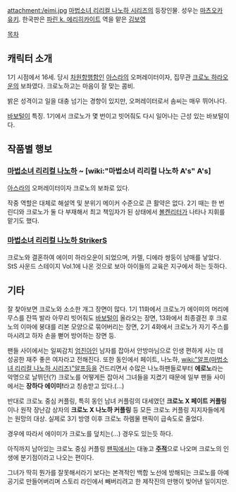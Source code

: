 attachment:/eimi.jpg
[[마법소녀 리리컬 나노하 시리즈]]의 등장인물. 성우는 [[마츠오카 유키]]. 한국판은 [[파린 k. 에리히카이트]] 역을 맡은 [[김보영]]

[[목차]]

== 캐릭터 소개 ==
1기 시점에서 16세. 당시 [[차원항행함]]인 [[아스라]]의 오퍼레이터이자, 집무관 [[크로노 하라오운]]의 보좌였다. 크로노하고는 마음이 잘 맞는 콤비.

밝은 성격이고 일을 대충 넘기는 경향이 있지만, 오퍼레이터로서 솜씨는 매우 뛰어나다.

[[바보털]]이 특징. 1기에서 크로노가 몇 번이고 빗어줘도 다시 일어나는 근성 있는 바보털이다.

== 작품별 행보 ==
=== [[마법소녀 리리컬 나노하]] ~ [wiki:"마법소녀 리리컬 나노하 A's" A's] ===
[[아스라]]의 오퍼레이터이자 크로노의 보좌로 있다.

작중 역할은 대체로 해설역 및 분위기 메이커 수준으로 큰 활약은 없다. 2기 때는 한 번 린디와 크로노가 둘 다 부재해서 최고 책임자가 된 상태에서 [[볼켄리터]]가 나타나 지휘를 맡기도 했다.

=== [[마법소녀 리리컬 나노하 StrikerS]] ===
크로노와 결혼하여 에이미 하라오운이 되었으며, 카렐, 디에라 쌍둥이 남매를 낳았다. StS 사운드 스테이지 Vol.1에 나온 것으로 보아 아이들의 교육은 지구에서 하는 듯하다.

== 기타 ==
잘 찾아보면 크로노와 소소한 개그 장면이 많다. 1기 11화에서 크로노가 에이미의 머리에 무스를 잔뜩 발라 아무리 빗어줘도 [[바보털]]이 올라오는 장면, 13화에서 최종결전 후 크로노의 이마에 붕대를 리본 모양으로 묶어버리는 장면, 2기 4화에서 크로노가 자기 주스를 마시려고 하자 손을 뻗어 방어하는 장면 등.

팬들 사이에서는 일찌감치 [[엄친아]]인 남자를 잡아서 안방마님으로 인생 편하게 사는 데 성공한 재주 좋은 여자라고 전해진다. 또한 동인에서 페이트, 나노하, [[wiki:"알프(마법소녀 리리컬 나노하 시리즈)"알프]]등을 건드리면서 수많은 나노하팬들로부터 '''에로노'''라는 악명으로 날뛰던(?) 크로노를 어떻게든 잡아서 그녀들을 지켰기 때문에 일부 팬들 사이에서는 '''장하다 에이미!'''라고 칭송받고 있다.(…) 

반대로 크로노 중심 커플링, 특히 동인 남녀 커플링의 대세였던 '''크로노 X 페이트 커플링''' 이나 원작 장난감 상자의 '''크로노 X 나노하 커플링''' 등 모든 크로노 커플링 지지자들에게는 원망의 대상. 실제로 3기 방영 이후 크로노 하렘물 팬픽이 급속도로 줄었다.

경우에 따라서 에이미가 크로노를 덮치는(…) 경우도 있는듯 하다.

아직까지 남아있는 크로노 중심 커플링 [[팬픽]]에서는 대놓고 '''[[주적]]'''으로 나오며 크로노의 인생에 분기점이라고 나오는 편이다.

그녀가 딱히 뭔가를 잘못해서라기 보다는 본격적인 백합 노선에 방해되는 크로노를 아예 공기로 만들어버리며 스토리 라인에서 빼버리려고 한 제작진의 만행이 빚어낸 일이지만.
